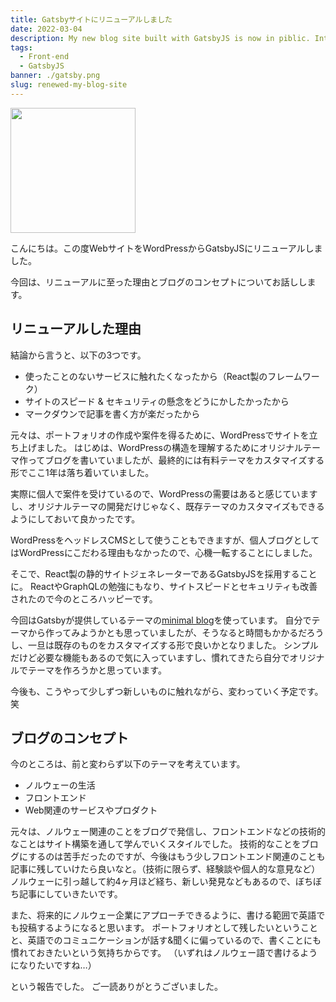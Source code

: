 ```yaml
---
title: Gatsbyサイトにリニューアルしました
date: 2022-03-04
description: My new blog site built with GatsbyJS is now in piblic. Introducting 3 reasons why I changed the site from WordPress to GatsbyJS.
tags:
  - Front-end
  - GatsbyJS
banner: ./gatsby.png
slug: renewed-my-blog-site
---
```

<img src="https://cdn.jsdelivr.net/gh/devicons/devicon/icons/gatsby/gatsby-original.svg" width="200" height="auto" />

こんにちは。この度WebサイトをWordPressからGatsbyJSにリニューアルしました。

今回は、リニューアルに至った理由とブログのコンセプトについてお話しします。

## リニューアルした理由
結論から言うと、以下の3つです。
- 使ったことのないサービスに触れたくなったから（React製のフレームワーク）
- サイトのスピード & セキュリティの懸念をどうにかしたかったから
- マークダウンで記事を書く方が楽だったから

元々は、ポートフォリオの作成や案件を得るために、WordPressでサイトを立ち上げました。
はじめは、WordPressの構造を理解するためにオリジナルテーマ作ってブログを書いていましたが、最終的には有料テーマをカスタマイズする形でここ1年は落ち着いていました。

実際に個人で案件を受けているので、WordPressの需要はあると感じていますし、オリジナルテーマの開発だけじゃなく、既存テーマのカスタマイズもできるようにしておいて良かったです。

WordPressをヘッドレスCMSとして使うこともできますが、個人ブログとしてはWordPressにこだわる理由もなかったので、心機一転することにしました。

そこで、React製の静的サイトジェネレーターであるGatsbyJSを採用することに。
ReactやGraphQLの勉強にもなり、サイトスピードとセキュリティも改善されたので今のところハッピーです。

今回はGatsbyが提供しているテーマの[minimal blog](https://github.com/LekoArts/gatsby-themes/tree/main/themes/gatsby-theme-minimal-blog)を使っています。
自分でテーマから作ってみようかとも思っていましたが、そうなると時間もかかるだろうし、一旦は既存のものをカスタマイズする形で良いかとなりました。
シンプルだけど必要な機能もあるので気に入っていますし、慣れてきたら自分でオリジナルでテーマを作ろうかと思っています。

今後も、こうやって少しずつ新しいものに触れながら、変わっていく予定です。笑

## ブログのコンセプト

今のところは、前と変わらず以下のテーマを考えています。
- ノルウェーの生活
- フロントエンド
- Web関連のサービスやプロダクト

元々は、ノルウェー関連のことをブログで発信し、フロントエンドなどの技術的なことはサイト構築を通して学んでいくスタイルでした。
技術的なことをブログにするのは苦手だったのですが、今後はもう少しフロントエンド関連のことも記事に残していけたら良いなと。（技術に限らず、経験談や個人的な意見など）
ノルウェーに引っ越して約4ヶ月ほど経ち、新しい発見などもあるので、ぼちぼち記事にしていきたいです。

また、将来的にノルウェー企業にアプローチできるように、書ける範囲で英語でも投稿するようになると思います。
ポートフォリオとして残したいということと、英語でのコミュニケーションが話す&聞くに偏っているので、書くことにも慣れておきたいという気持ちからです。
（いずれはノルウェー語で書けるようになりたいですね…）

という報告でした。
ご一読ありがとうございました。